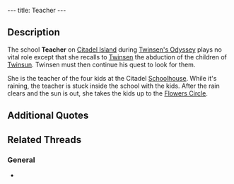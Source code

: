 ---
title: Teacher
---

{{twinsunica import}}{{Infobox Character
 |image=Teacher.png
 |race=rabbibunny
 |gender=female
 |size=average
 |age=adult
 |magical=no
 |lba1=
 |lba2=yes
 |alignment=sendell
 |occupation=
 |requires=
 |amount=
 |fam1=
 |fam2=
 |planet=
 |island=
 |building=
}}
{{Quote
 |[Sniff]...the children...we were at the "Flowers Circle" [sniff]...suddenly one of those alien ships showed up right overhead. There was this big white flash, and then...nothing. Next thing I remember, I found myself alone, the children nowhere in sight, and the ship was taking off. It's horrible, Mr. Twinsen! You have to find them! You have to!
 |character=Teacher
 |building=Schoolhouse
 |island=Citadel Island
 |planet=twinsun
 |quoteid=1339}}

==Description==
The school '''Teacher''' on [[Citadel Island]] during [[Twinsen's Odyssey]] plays no vital role except that she recalls to [[Twinsen]] the abduction of the children of [[Twinsun]]. Twinsen must then continue his quest to look for them.

She is the teacher of the four kids at the Citadel [[Schoolhouse]]. While it's raining, the teacher is stuck inside the school with the kids. After the rain clears and the sun is out, she takes the kids up to the [[Ridge of the Flowers Circle|Flowers Circle]].

==Additional Quotes==
{{Quote
 |I'd like to take the kids to the "Flowers Circle", but the weather's just too bad.
 |character=Teacher
 |building=Schoolhouse
 |island=Citadel Island
 |planet=twinsun
 |quoteid=1334}}

== Related Threads ==
=== General ===
* {{thread|id=155|title=Twinsun - a happy jolly place? I THINK NOT}}

<!-- remove these category links when they're all automated by categorizers...
[[Category: Citadel Island inhabitants]] -->